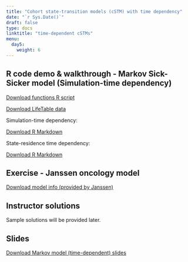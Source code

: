---
title: "Cohort state-transition models (cSTM) with time dependency"
date: "`r Sys.Date()`"
draft: false
type: docs
linktitle: "time-dependent cSTMs"
menu:
  day5:
    weight: 6
---

## R code demo & walkthrough - Markov Sick-Sicker model (Simulation-time dependency)

[Download functions R script](../../../Course_Modularization/Markov models/Markov tutorial/advanced tutorial/Functions.R)

[Download LifeTable data](../../../Course_Modularization/Markov models/Markov tutorial/advanced tutorial/LifeTable_USA_Mx_2015.csv)

Simulation-time dependency:

[Download R Markdown](../../../Course_Modularization/Markov models/Markov tutorial/advanced tutorial/markov_sick-sicker_tut_simdep.Rmd)

State-residence time dependency:

[Download R Markdown](../../../Course_Modularization/Markov models/Markov tutorial/advanced tutorial/markov_sick-sicker_tut_statedep.Rmd)

## Exercise - Janssen oncology model

[Download model info (provided by Janssen)](../../../Course_Modularization/Markov models/Markov-3-state-oncology/Oncology examples in R v2.0_.pptx)

## Instructor solutions

Sample solutions will be provided later.

<!-- [Download instructor solutions](../../../Course_Modularization/Markov models/Markov-3-state-oncology/Oncology examples in R v2.0_.pptx) -->

## Slides

[Download Markov model (time-dependent) slides](../../../Course_Modularization/Markov models/Slides/MarkovModelVariants_Janssen.pptx)


